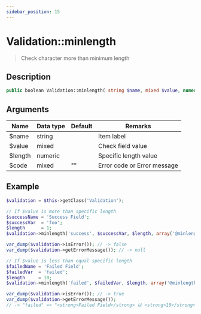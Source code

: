 ```yaml
---
sidebar_position: 15
---
```


# Validation::minlength

> Check character more than minimum length

## Description

```php
public boolean Validation::minlength( string $name, mixed $value, numeric $length, [ mixed $code = '' ] )
```

## Arguments

| Name    | Data type | Default | Remarks                     |
| ------- | --------- | ------- | --------------------------- |
| $name   | string    |         | Item label                  |
| $value  | mixed     |         | Check field value           |
| $length | numeric   |         | Specific length value       |
| $code   | mixed     | ""      | Error code or Error message |

## Example

```php title="Controller"
$validation = $this->getClass('Validation');

// If $value is more than specific length
$successName = 'Success Field';
$successVar  = 'foo';
$length      = 1;
$validation->minlength('success', $successVar, $length, array('@minlength', $successName, $length));

var_dump($validation->isError()); // -> false
var_dump($validation->getErrorMessage()); // -> null

// If $value is less than equal specific length
$failedName = 'Failed Field';
$failedVar  = 'failed';
$length     = 10;
$validation->minlength('failed', $failedVar, $length, array('@minlength', $failedName, $length));

var_dump($validation->isError()); // -> true
var_dump($validation->getErrorMessage());
// -> "failed" => "<strong>Failed Field</strong> は <strong>10</strong> 文字以上で入力してください"
```
